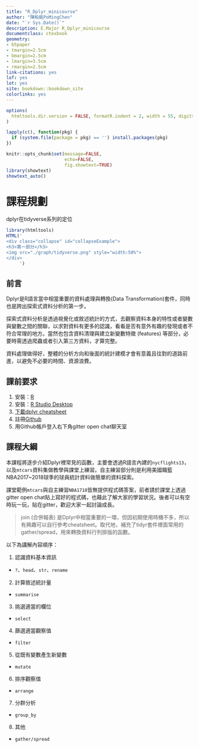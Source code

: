 ```yaml
--- 
title: "R_Dplyr_minicourse"
author: "陳柏銘PoMingChen"
date: "`r Sys.Date()`"
description: E.Major R_Dplyr_minicourse
documentclass: ctexbook
geometry:
- b5paper
- tmargin=2.5cm
- bmargin=2.5cm
- lmargin=3.5cm
- rmargin=2.5cm
link-citations: yes
lof: yes
lot: yes
site: bookdown::bookdown_site
colorlinks: yes
---
```


```r
options(
  htmltools.dir.version = FALSE, formatR.indent = 2, width = 55, digits = 4
)

lapply(c(), function(pkg) {
  if (system.file(package = pkg) == '') install.packages(pkg)
})

knitr::opts_chunk$set(message=FALSE,
                      echo=FALSE,
                      fig.showtext=TRUE)
library(showtext)
showtext_auto()
```

# 課程規劃 

<div class="alert white">
dplyr在tidyverse系列的定位<a data-toggle="collapse" href="#collapseExample" role="button" aria-expanded="false" aria-controls="collapseExample"><i class="fa fa-image"></i></a>
</div>

```r
library(htmltools)
HTML('
<div class="collapse" id="collapseExample">
<h3>第一部分</h3>
<img src="./graph/tidyverse.png" style="width:50%">
</div>
     ')
```

## 前言 {-}   

Dplyr是R語言當中相當重要的資料處理與轉換(Data Transformation)套件，同時也是跨出探索式資料分析的第一步。

探索式資料分析是透過視覺化或敘述統計的方式，去觀察資料本身的特性或者變數與變數之間的關聯，以求對資料有更多的認識，看看是否有意外有趣的發現或者不符合常理的地方。當然也包含資料清理與建立新變數特徵 (features) 等部分，必要時需透過爬蟲或者引入第三方資料，才算完整。

資料處理做得好，整體的分析方向和後面的統計建模才會有意義且往對的道路前進，以避免不必要的時間、資源浪費。

## 課前要求 {-}  

1. 安裝：[R](http://cran.csie.ntu.edu.tw) 
2. 安裝：[R Studio Desktop](https://www.rstudio.com/products/rstudio/download/)
2. [下載dplyr cheatsheet](https://github.com/rstudio/cheatsheets/raw/master/data-transformation.pdf) 
3. 註冊[Github](https://github.com)
4. 用Github帳戶登入右下角gitter open chat聊天室

## 課程大綱 {-} 

本課程將逐步介紹Dplyr裡常見的函數，主要會透過R語言內建的`nycflights13`，以及`mtcars`資料集做教學與課堂上練習。自主練習部分則是利用美國職籃NBA2017~2018球季的球員統計資料做簡單的資料探索。

課堂範例`mtcars`與自主練習`NBA1718`皆無提供程式碼答案，前者請於課堂上透過gitter open chat貼上寫好的程式碼，也藉此了解大家的學習狀況。後者可以有空時玩一玩，貼在gitter，歡迎大家一起討論成長。

> join (合併報表) 是Dplyr中相當重要的一環，但因初期使用時機不多，所以有興趣可以自行參考cheatsheet。取代地，補充了tidyr套件裡面常用的gather/spread，用來轉換資料行列排版的函數。

以下為講解內容順序：

1. 認識資料基本資訊

  - `?`、`head`、`str`、`rename`
  
2. 計算敘述統計量

  - `summarise`

3. 挑選適當的欄位

  - `select`

4. 篩選適當觀察值

  - `filter`

5. 從既有變數產生新變數

  - `mutate`

6. 排序觀察值

  - `arrange`
  
7. 分群分析

  - `group_by`
  
8. 其他

  - `gather/spread`
